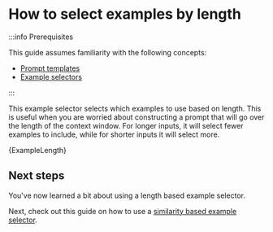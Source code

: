 # How to select examples by length

:::info Prerequisites

This guide assumes familiarity with the following concepts:

- [Prompt templates](/docs/concepts/#prompt-templates)
- [Example selectors](/docs/how_to/example_selectors)

:::

This example selector selects which examples to use based on length.
This is useful when you are worried about constructing a prompt that will go over the length of the context window.
For longer inputs, it will select fewer examples to include, while for shorter inputs it will select more.


<CodeBlock language="typescript">{ExampleLength}</CodeBlock>

## Next steps

You've now learned a bit about using a length based example selector.

Next, check out this guide on how to use a [similarity based example selector](/docs/how_to/example_selectors_similarity).

